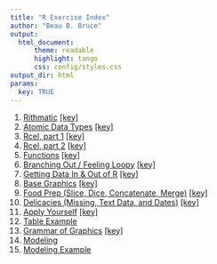 ```yaml
---
title: "R Exercise Index"
author: "Beau B. Bruce"
output: 
  html_document:
      theme: readable
      highlight: tango
      css: config/styles.css
output_dir: html
params:
  key: TRUE
---
```


1. [Rithmatic](rithmatic.html) [[key]](pubkey/rithmatic_key.html)
1. [Atomic Data Types](atomic.html) [[key]](pubkey/atomic_key.html)
1. [Rcel, part 1](rcel1.html) [[key]](pubkey/rcel1_key.html)
1. [Rcel, part 2](rcel2.html) [[key]](pubkey/rcel2_key.html)
1. [Functions](function.html) [[key]](pubkey/function_key.html)
1. [Branching Out / Feeling Loopy](branchloop.html) [[key]](pubkey/branchloop_key.html)
1. [Getting Data In & Out of R](inout.html) [[key]](pubkey/inout_key.html)
1. [Base Graphics](basegraph.html) [[key]](pubkey/basegraph_key.html)
1. [Food Prep (Slice, Dice, Concatenate, Merge)](foodprep.html) [[key]](pubkey/foodprep_key.html)
1. [Delicacies (Missing, Text Data, and Dates)](delicacies.html) [[key]](pubkey/delicacies_key.html)
1. [Apply Yourself](apply.html) [[key]](pubkey/apply_key.html)
1. [Table Example](tab_example.html) 
1. [Grammar of Graphics](ggplot.html) [[key]](pubkey/ggplot_key.html)
1. [Modeling](modeling.html) 
1. [Modeling Example](modelex.html)